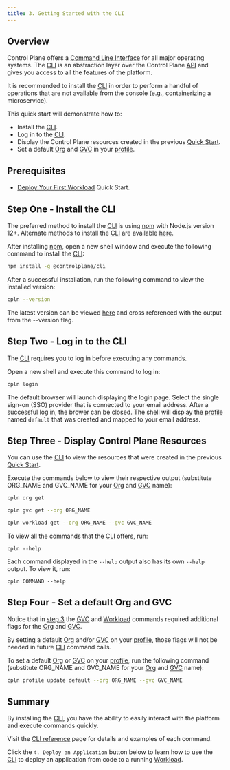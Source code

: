 ```yaml
---
title: 3. Getting Started with the CLI
---
```


## Overview

Control Plane offers a [Command Line Interface](/reference/cli) for all major operating systems. The [CLI](/reference/cli) is an abstraction layer over the Control Plane [API](/reference/api) and gives you access to all the features of the platform.

It is recommended to install the [CLI](/reference/cli) in order to perform a handful of operations that are not available from the console (e.g., containerizing a microservice).

This quick start will demonstrate how to:

- Install the [CLI](/reference/cli#install-npm).
- Log in to the [CLI](/reference/cli#login).
- Display the Control Plane resources created in the previous [Quick Start](/quickstart/sample-application).
- Set a default [Org](/reference/org) and [GVC](/reference/gvc) in your [profile](/guides/manage-profile).

## Prerequisites

- [Deploy Your First Workload](/sample-application) Quick Start.

## Step One - Install the CLI

The preferred method to install the [CLI](/reference/cli) is using [npm](https://www.npmjs.com/get-npm) with Node.js version 12+. Alternate methods to install the [CLI](/reference/cli) are available [here](/reference/cli#install-binary).

After installing [npm](https://www.npmjs.com/get-npm), open a new shell window and execute the following command to install the [CLI](/reference/cli):

```bash
npm install -g @controlplane/cli
```

After a successful installation, run the following command to view the installed version:

```bash
cpln --version
```

The latest version can be viewed [here](/release-notes#latest-versions) and cross referenced with the output from the --version flag.

## Step Two - Log in to the CLI

The [CLI](/reference/cli) requires you to log in before executing any commands.

Open a new shell and execute this command to log in:

```bash
cpln login
```

The default browser will launch displaying the login page. Select the single sign-on (SSO) provider that is connected to your email address. After a successful log in, the brower can be closed. The shell will display the [profile](/guides/manage-profile) named `default` that was created and mapped to your email address.

## Step Three - Display Control Plane Resources

You can use the [CLI](/reference/cli) to view the resources that were created in the previous [Quick Start](/quickstart/sample-application).

Execute the commands below to view their respective output (substitute ORG_NAME and GVC_NAME for your [Org](/reference/org) and [GVC](/reference/gvc) name):

<CodeGroup>

```bash Get all your Orgs
cpln org get
```

```bash Get all your GVCs
cpln gvc get --org ORG_NAME
```

```bash Get all your Workloads
cpln workload get --org ORG_NAME --gvc GVC_NAME
```

</CodeGroup>

To view all the commands that the [CLI](/reference/cli) offers, run:

```
cpln --help
```

Each command displayed in the `--help` output also has its own `--help` output. To view it, run:

```
cpln COMMAND --help
```

## Step Four - Set a default Org and GVC

Notice that in [step 3](#step-three-display-control-plane-resources) the [GVC](/reference/gvc) and [Workload](/reference/workload) commands required additional flags for the [Org](/reference/org) and [GVC](/reference/gvc).

By setting a default [Org](/reference/org) and/or [GVC](/reference/gvc) on your [profile](/guides/manage-profile), those flags will not be needed in future [CLI](/reference/cli) command calls.

To set a default [Org](/reference/org) or [GVC](/reference/gvc) on your [profile](/guides/manage-profile), run the following command (substitute ORG_NAME and GVC_NAME for your [Org](/reference/org) and [GVC](/reference/gvc) name):

```bash
cpln profile update default --org ORG_NAME --gvc GVC_NAME
```

## Summary

By installing the [CLI](/reference/cli), you have the ability to easily interact with the platform and execute commands quickly.

Visit the [CLI reference](/reference/cli) page for details and examples of each command.

Click the `4. Deploy an Application` button below to learn how to use the [CLI](/reference/cli) to deploy an application from code to a running [Workload](/reference/workload).
